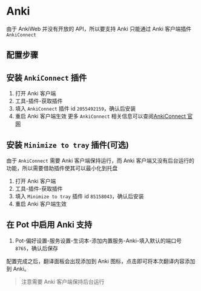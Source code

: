 # Anki

由于 AnkiWeb 并没有开放的 API，所以要支持 Anki 只能通过 Anki 客户端插件 `AnkiConnect`

## 配置步骤

## 安装 `AnkiConnect` 插件

1. 打开 Anki 客户端
2. 工具-插件-获取插件
3. 填入 `AnkiConnect` 插件 id `2055492159`，确认后安装
4. 重启 Anki 客户端生效
   更多 `AnkiConnect` 相关信息可以查阅[AnkiConnect 官网](https://foosoft.net/projects/anki-connect/)

## 安装 `Minimize to tray` 插件(可选)

由于 `AnkiConnect` 需要 Anki 客户端保持运行，而 Anki 客户端又没有后台运行的功能，所以需要借助插件使其可以最小化到托盘

1. 打开 Anki 客户端
2. 工具-插件-获取插件
3. 填入 `Minimize to tray` 插件 id `85158043`，确认后安装
4. 重启 Anki 客户端生效

## 在 Pot 中启用 Anki 支持

1. Pot-偏好设置-服务设置-生词本-添加内置服务-Anki-填入默认的端口号 `8765`，确认后保存

配置完成之后，翻译面板会出现添加到 Anki 图标，点击即可将本次翻译内容添加到 Anki。

> 注意需要 Anki 客户端保持后台运行

<div
  class="wwads-cn wwads-horizontal"
  data-id="285"
  style={{ maxWidth: "400px" }}
></div>

